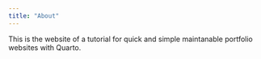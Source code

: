 ```yaml
---
title: "About"
---
```


This is the website of a tutorial for quick and simple maintanable portfolio websites with Quarto. 
